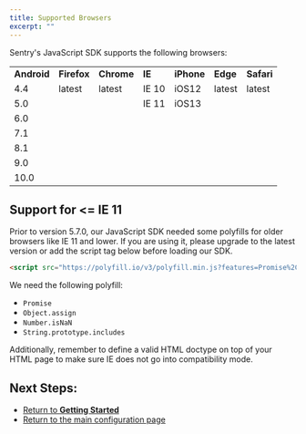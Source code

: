 ```yaml
---
title: Supported Browsers
excerpt: ""
---
```

Sentry's JavaScript SDK supports the following browsers:

<table>
  <tbody>
    <tr>
      <td>
        <strong>Android</strong>
      </td>
      <td>
        <strong>Firefox</strong>
      </td>
      <td>
        <strong>Chrome</strong>
      </td>
      <td>
        <strong>IE</strong>
      </td>
      <td>
        <strong>iPhone</strong>
      </td>
      <td>
        <strong>Edge</strong>
      </td>
      <td>
        <strong>Safari</strong>
      </td>
    </tr>
    <tr>
      <td>4.4</td>
      <td>latest</td>
      <td>latest</td>
      <td>IE 10</td>
      <td>iOS12</td>
      <td>latest</td>
      <td>latest</td>
    </tr>
    <tr>
      <td>5.0</td>
      <td> </td>
      <td> </td>
      <td>IE 11</td>
      <td>iOS13</td>
      <td> </td>
      <td> </td>
    </tr>
    <tr>
      <td>6.0</td>
      <td> </td>
      <td> </td>
      <td> </td>
      <td> </td>
      <td> </td>
      <td> </td>
    </tr>
    <tr>
      <td>7.1</td>
      <td> </td>
      <td> </td>
      <td> </td>
      <td> </td>
      <td> </td>
      <td> </td>
    </tr>
    <tr>
      <td>8.1</td>
      <td> </td>
      <td> </td>
      <td> </td>
      <td> </td>
      <td> </td>
      <td> </td>
    </tr>
    <tr>
      <td>9.0</td>
      <td> </td>
      <td> </td>
      <td> </td>
      <td> </td>
      <td> </td>
      <td> </td>
    </tr>
    <tr>
      <td>10.0</td>
      <td> </td>
      <td> </td>
      <td> </td>
      <td> </td>
      <td> </td>
      <td> </td>
    </tr>
  </tbody>
</table>

## Support for <= IE 11

Prior to version 5.7.0, our JavaScript SDK needed some polyfills for older browsers like IE 11 and lower. If you are using it, please upgrade to the latest version or add the script tag below before loading our SDK.

```html
<script src="https://polyfill.io/v3/polyfill.min.js?features=Promise%2CObject.assign%2CString.prototype.includes%2CNumber.isNaN"></script>
```

We need the following polyfill:
- `Promise`
- `Object.assign`
- `Number.isNaN` 
- `String.prototype.includes`

Additionally, remember to define a valid HTML doctype on top of your HTML page to make sure IE does not go into compatibility mode.

## Next Steps:

 - [Return to **Getting Started**](/sdks/javascript/)
 - [Return to the main configuration page](intro)
